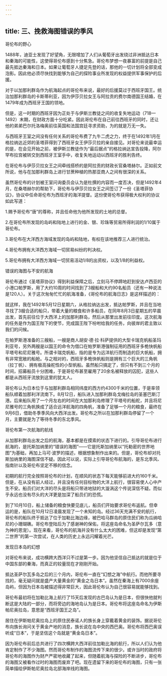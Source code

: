 ```yaml
---
---
---
```

title: 三、挽救海图错误的季风
---





哥伦布的野心


1488年，迪亚士发现了好望角，无限增加了人们从葡萄牙出发绕过非洲抵达日本和秦海的可能性，这使得哥伦布感到十分焦急。哥伦布梦想一夜暴富的前提是自己最先抵达秦海和日本。如果让葡萄牙人捷足先登的话，那他的一切计划将全部变成泡影。因此他必须尽快找到能够为自己的探险事业所发现的权益提供军事保护的后援。

对于以加那利群岛作为航海起点的哥伦布来说，最好的后援莫过于西班牙国王。统治加那利群岛的卡斯蒂利亚，因为伊莎贝拉女王与阿拉贡的费尔南德国王结婚，在1479年成为西班牙王国的领地。

但是，这一时期的西班牙因为正处于与伊斯兰教徒之间的收复失地运动（718—1492）末期，在财政方面十分吃紧。因此哥伦布在自己前往西班牙的同时，还让他的弟弟巴尔托洛梅奥前往英国和法国宫廷寻求资助，为的就是万无一失。

与西班牙王室之间没有任何关系的哥伦布费了九牛二虎之力，终于在1492年1月在格拉纳达近郊的圣塔菲得到了西班牙女王伊莎贝拉的亲自接见。对哥伦来说最幸运的是，在会见开始之前，被伊斯兰教徒作为“最后据点”的格拉纳达宣告投降，阿尔罕布拉宫被转交到西班牙王室手中，收复失地运动以西班牙的胜利告终。

在哥伦布与伊莎贝拉女王之间牵线搭桥的是阿拉贡的财政长官桑塔赫尔。正如前文所说，他与在加那利群岛上进行甘蔗种植的热那亚商人之间有很深的关系。

虽然哥伦布的计划被王室问询委员会认为是杜撰的内容而一度否决，但是1492年4月，在桑塔赫尔的帮助下，哥伦布与伊莎贝拉女王之间签订了一份《圣塔菲协议》，协议中任命哥伦布为西班牙的海洋提督。这份使哥伦布获得极大权利的协议如此写道：


1.赐予哥伦布“唐”的尊称，并且任命他为他所发现的土地的总督。

2.在哥伦布所发现的岛屿和陆地上进行的金、银、珍珠等贸易所得利润的1/10属于哥伦布。

3.哥伦布在大洋西方海域发现的岛屿和陆地，有权在该地推荐三人进行统治。

4.哥伦布拥有大洋西方海域一切贸易纠纷的判决权。

5.哥伦布拥有大洋西方海域一切贸易活动1/8的出资权，以及1/8的利益权。





错误的海图与不安的航海


哥伦布通过《圣塔菲协议》得到利益保障之后，立刻马不停蹄地赶到安达卢西亚的小港口帕罗斯，用了大约10周的时间找到了3艘船和大约90名船员（还有一种说法是120人）。关于这次匆匆忙忙的航海准备，《哥伦布的航海日志》是这样描述的：


就这样，我在1492年5月12日星期六，从格拉纳达出发，抵达帕罗斯，并且在当地寻找了3艘合适的船只，带着大量的粮食和许多船员，在同年8月3日星期五的早晨出发，首先前往位于大西洋上的加那利群岛，然后从那里出发前往印度。这次航海的任务是作为国王陛下的使节，完成国王陛下吩咐给我的任务，向彼岸的君主致以我们的问候。




在帕罗斯港准备的三艘船，一艘是商人胡安·德·拉·科萨提供的大型卡瑞克帆船圣玛利亚号，另外两艘是以国王的命令为借口在帕罗斯港强制征用的西班牙多桅快帆船平塔号和尼尼雅号。所谓卡瑞克帆船，指的是专为远洋航行而制造的巨大帆船，拥有非常宽敞的船舱。与之相对的，西班牙多桅快帆船则是拥有三个巨大的三角帆（拉丁帆）、拥有极高操舵性的小型帆船。虽然船只搞定了，但只有不到三个月的时间，招募船员十分困难，于是哥伦布甚至雇用了20余名被释放的囚犯，这些人都是从西班牙流放到这里的犹太人。

哥伦布认为日本位于与加那利群岛相同纬度的西方约4300千米的位置，于是率领船队顺着加那利洋流南下。8月12日，船队进入加那利群岛戈梅拉岛的圣塞巴斯汀港。后来船队用了一个月左右的时间在大加那利岛修理了平塔号的船舵，并且将尼尼雅号的三角帆换成了适合远洋航海的四角帆，准备了足够一个月的粮食，最终在9月6日，借助冬季季风向大西洋出发。哥伦布之所以在加那利群岛停留了一个月，主要就是为了等待冬季的东北季风。

哥伦布第一次航海的航线



从加那利群岛出发之后的航海，基本都是在摸索的状态下进行的。引导哥伦布进行航海的，是托斯加纳里的“错误的海图”——它是托斯加纳里以“托勒密的世界地图”为基础，再加上马可·波罗的描述，根据想象制作出来的。但是，哥伦布却对托斯加纳里的海图深信不疑。因此可以说，实际上引导哥伦布航海的，是东北季风、指南针以及哥伦布坚定不移的信念。

初期的航行完全按照哥伦布的计划，在顺风的状态下每天能够前进大约160千米。但是，在从没有前人经过，并且没有任何目标物的大洋上航行，很容易使人心中产生不安。船员们对大洋的尽头是将船只带进地狱的大漩涡这个传说深信不疑。而似乎永远也没有尽头的大洋更是加深了船员们的恐慌。

到了10月10日，船上储备的粮食快要见底儿，船员们开始要求哥伦布返航。但幸运的是，船队在10月12日凌晨发现了一个未知的岛。经过36天充满不安的航行，哥伦布的船队终于抵达了位于加勒比海边缘，被巴哈马群岛的原住民们称为瓜纳哈尼的小珊瑚礁。哥伦布登陆后为了感谢神的保佑，将这座岛命名为圣萨尔瓦多（意为神的恩宠）。现在来看，哥伦布的航海并没有什么太大的困难，但这却是发现“第二世界”的第一次尝试，在人类的历史上永远闪耀着光芒。





发现日本岛的幻想


对哥伦布来说，成功横跨大西洋只不过是第一步。因为他坚信自己抵达的就是位于中国东部的秦海，而真正的较量现在才刚刚开始。

抵达圣萨尔瓦多岛之后的三个月内，哥伦布一直在“幻想之海”中航行。而他所要寻找的，毫无疑问就是盛产大量黄金的“黄金之岛日本”。虽然在秦海上有7000余座岛屿，但因为日本岛被描述得非常巨大，因此哥伦布认为自己很容易就能够找到。

哥伦布最初将在加勒比海上航行了15天后发现的古巴岛认为是日本，但很快他就判断这是大陆的一部分，而将旁边的海地岛认为是日本。哥伦布将这座岛命名为伊斯帕尼奥拉岛，意思是“西班牙国王之岛”。

居住在伊斯帕尼奥拉岛上的原住民泰诺人的族长身上穿戴着黄金的装饰。据说哥伦布向族长询问关于黄金产地的消息，族长说在岛中央的西巴奥。哥伦布将西巴奥误听成“日本”，于是坚信这个岛就是“黄金岛日本”。

因为哥伦布前后总共进行了四次横跨大西洋前往加勒比海的航行，所以人们认为他肯定制作了不少海图。然而哥伦布制作的海图流传下来的很少。或许当时的政府将哥伦布的海图作为财产严密地收藏了起来，但随着航海与探险的不断进步，哥伦布的海图又被看作过时的海图而废弃了吧。现在遗留下来的哥伦布的海图，只有一张简单描绘伊斯帕尼奥拉岛北部海岸线的海图。